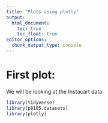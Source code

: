```yaml
---
title: "Plots using plotly"
output: 
  html_document:
    toc: true
    toc_float: true
editor_options: 
  chunk_output_type: console
---
```


# First plot:

We will be looking at the Instacart data

```r
library(tidyverse)
library(p8105.datasets)
library(plotly)
```



